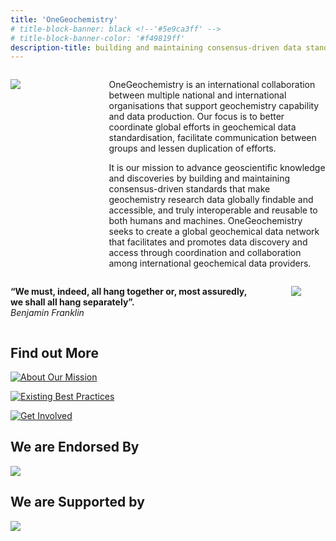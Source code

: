 ```yaml
---
title: 'OneGeochemistry'
# title-block-banner: black <!--'#5e9ca3ff' -->
# title-block-banner-color: '#f49819ff'
description-title: building and maintaining consensus-driven data standards for geochemistry
---
```


:::: {.columns}
::: {.column width="20%"}
![](images/earth-rise.png)
:::
::: {.column width="5%"}
:::
::: {.column width="75%"}
OneGeochemistry is an international collaboration between multiple national and international organisations that support geochemistry capability and data production. Our focus is to better coordinate global efforts in geochemical data standardisation, facilitate communication between groups and lessen duplication of efforts.

It is our mission to advance geoscientific knowledge and discoveries by building and maintaining consensus-driven standards that make geochemistry research data globally findable and accessible, and truly interoperable and reusable to both humans and machines.
OneGeochemistry seeks to create a global geochemical data network that facilitates and promotes data discovery and access through coordination and collaboration among international geochemical data providers.
:::
::::


:::: {.columns}
::: {.column width="86%"}
**“We must, indeed, all hang together or, most assuredly, we shall all hang separately”.**\
*Benjamin Franklin*
:::
::: {.column width="2%"}
:::
::: {.column width="12%"}
![](images/benjamin-franklin.png)
:::
::::

<!-- > <font size="5">**“We must, indeed, all hang together or, most assuredly, we shall all hang separately”.**</font>\
> *Benjamin Franklin* -->

<!-- <font size="5">OneGeochemistry seeks to create a global geochemical data network that facilitates and promotes discovery and access of geochemical data through coordination and collaboration among international geochemical data providers.</font> -->



## Find out More

::: {layout=[40,-10,40,-10,40]}

[![<font size="4"> About Our Mission </font>](images/logo.png)](our_mission.qmd)

[![<font size="4"> Existing Best Practices </font>](images/best-practice2.jpg)](best_practices.qmd)

[![<font size="4"> Get Involved</font>](images/help.png)](participate.qmd)
:::


## We are Endorsed By
![](images/endorsers.png)

## We are Supported by
![](images/supporters.png)
